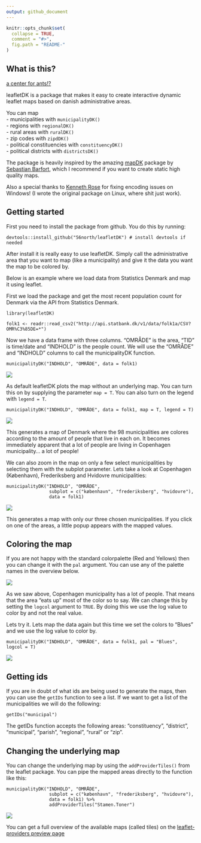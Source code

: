 ```yaml
---
output: github_document
---
```


<!-- README.md is generated from README.Rmd. Please edit that file -->

```r
knitr::opts_chunk$set(
  collapse = TRUE,
  comment = "#>",
  fig.path = "README-"
)
```

## What is this?
[a center for ants!?](https://youtu.be/7ffj8SHrbk0)

leafletDK is a package that makes it easy to create interactive dynamic leaflet maps based on danish administrative areas.

You can map      
 - municipalities with `municipalityDK()`     
 - regions with `regionalDK()`     
 - rural areas with `ruralDK()`     
 - zip codes with `zipdDK()`     
 - political constituencies with `constituencyDK()`     
 - political districts with `districtsDK()`     

The package is heavily inspired by the amazing [mapDK](https://github.com/sebastianbarfort/mapDK) package by [Sebastian Barfort](https://twitter.com/sbarfort), which I recommend if you want to create static high quality maps.

Also a special thanks to [Kenneth Rose](https://twitter.com/kennethrose82) for fixing encoding issues on Windows! (I wrote the original package on Linux, where shit just work).

## Getting started

First you need to install the package from github. You do this by running:

```
devtools::install_github("56north/leafletDK") # install devtools if needed
```

After install it is really easy to use leafletDK. Simply call the administrative area that you want to map (like a municipality) and give it the data you want the map to be colored by.

Below is an example where we load data from Statistics Denmark and map it using leaflet.

First we load the package and get the most recent population count for Denmark via the API from Statistics Denmark.

```
library(leafletDK)

folk1 <- readr::read_csv2("http://api.statbank.dk/v1/data/folk1a/CSV?OMR%C3%85DE=*")
```

Now we have a data frame with three columns. "OMRÅDE" is the area, "TID" is time/date and "INDHOLD" is the people count. We will use the "OMRÅDE" and "INDHOLD" columns to call the municipalityDK function.

```
municipalityDK("INDHOLD", "OMRÅDE", data = folk1)
```

![](nonpackage/readme_plot1.png)


As default leafletDK plots the map without an underlying map. You can turn this on by supplying the parameter `map = T`. You can also turn on the legend with `legend = T`.

```
municipalityDK("INDHOLD", "OMRÅDE", data = folk1, map = T, legend = T)
```

![](nonpackage/readme_plot2.png)


This generates a map of Denmark where the 98 municipalities are colores according to the amount of people that live in each on. It becomes immediately apparent that a lot of people are living in Copenhagen municipality... a lot of people!

We can also zoom in the map on only a few select municipalities by selecting them with the subplot parameter. Lets take a look at Copenhagen (København), Frederiksberg and Hvidovre municipalities:

```
municipalityDK("INDHOLD", "OMRÅDE", 
                subplot = c("københavn", "frederiksberg", "hvidovre"), 
                data = folk1)

```
![](nonpackage/readme_plot3.png)


This generates a map with only our three chosen municipalities. If you click on one of the areas, a little popup appears with the mapped values.

## Coloring the map
If you are not happy with the standard colorpalette (Red and Yellows) then you can change it with the `pal` argument. You can use any of the palette names in the overview below.

![](nonpackage/brewer_swatches.png)

As we saw above, Copenhagen municipality has a lot of people. That means that the area "eats up" most of the color so to say. We can change this by setting the `logcol` argument to `TRUE`. By doing this we use the log value to color by and not the real value.  

Lets try it. Lets map the data again but this time we set the colors to "Blues" and we use the log value to color by.

```
municipalityDK("INDHOLD", "OMRÅDE", data = folk1, pal = "Blues", logcol = T)
```

![](nonpackage/readme_plot4.png)

## Getting ids
If you are in doubt of what ids are being used to generate the maps, then you can use the `getIDs` function to see a list. If we want to get a list of the municipalities we will do the following:

```
getIDs("municipal")

```

The getIDs function accepts the following areas: "constituency", "district", "municipal", "parish", "regional", "rural" or "zip".

## Changing the underlying map
You can change the underlying map by using the `addProviderTiles()` from the leaflet package. You can pipe the mapped areas directly to the function like this:

```
municipalityDK("INDHOLD", "OMRÅDE", 
                subplot = c("københavn", "frederiksberg", "hvidovre"), 
                data = folk1) %>% 
                addProviderTiles("Stamen.Toner")

```
![](nonpackage/readme_plot4.png)

You can get a full overview of the available maps (called tiles) on the [leaflet-providers preview page](http://leaflet-extras.github.io/leaflet-providers/preview/)
